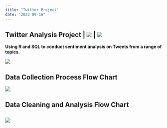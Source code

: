 ```yaml
---
title: "Twitter Project"
date: "2022-09-16"
---
```


## **Twitter Analysis Project \|** ![](https://img.shields.io/badge/%E2%8F%B3-Work%20in%20progress-red) **\|** [![](https://img.shields.io/badge/%F0%9F%94%8D-CLICK%20HERE%20to%20view%20project-informational)](https://github.com/bradfordjohnson/twitter-analysis-project)

**Using R and SQL to conduct sentiment analysis on Tweets from a range of topics.**

![](jeremy-bezanger-EXDRSDPJbv4-unsplash.jpg)

## Data Collection Process Flow Chart

![](data-collection.png)

## Data Cleaning and Analysis Flow Chart 

## ![](data-cleaning-analysis.png)
